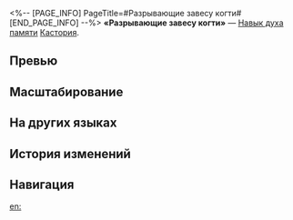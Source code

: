<%-- [PAGE_INFO]
PageTitle=#Разрывающие завесу когти#
[END_PAGE_INFO] --%>
{{Навык Инфобокс
|Название         = Разрывающие завесу когти
|Изображение      = Навык Разрывающие завесу когти.png
|Персонаж         = Кастория
|Тип              = Навык духа памяти
|Тэг              = Групповая атака
|УронСтойк        = 10
|ЭнергияГен       = 
|Энергия          = 
|Длительность     = 
|Описание         = Наносит всем противникам квантовый урон, равный {{Цвет|Выделенный|20%—44%}} от макс. НР Кастории.
|Свойство1        = 
|Масштабирование1 = 
}}
'''«Разрывающие завесу когти»''' — [[Навык духа памяти]] [[Кастория]].

==Превью==
{{Превью
|Файл = Разрывающие завесу когти Превью
}}

==Масштабирование==
{{Масштабирование навыка|тип=Навык духа памяти
|20%;24%;28%;32%;36%;40%;44%;48%;52%;56%
}}

==На других языках==
{{На других языках
|en   = Claw Splits the Veil
|zhs  = 擘裂冥茫的爪痕
|zht  = 擘裂冥茫的爪痕
|ja   = {{Rubi|冥茫裂|めいぼうさ}}く{{Rubi|爪痕|そうこん}}
|ko   = 어둠을 찢는 발톱
|es   = Garras que rasgan la oscuridad
|fr   = Griffe lacérante de ténèbres
|ru   = Разрывающие завесу когти
|th   = Claw Splits the Veil
|vi   = Móng Vuốt Xé Toạc U Minh
|de   = Klauenspuren im Schleier
|id   = Claw Splits the Veil
|pt   = Garras Rompem o Véu
}}

==История изменений==
{{История изменений|3.5}}

==Навигация==
{{Навык Навбокс|Кастория}}

[[en:]]